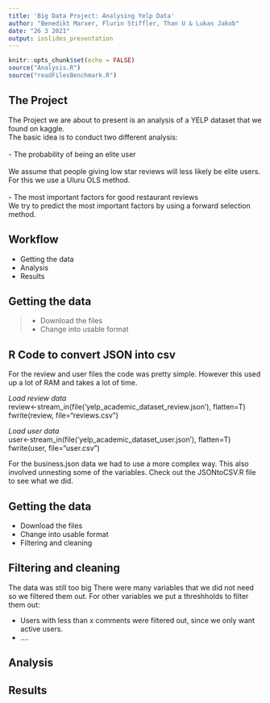 ```yaml
---
title: 'Big Data Project: Analysing Yelp Data'
author: "Benedikt Marxer, Flurin Stiffler, Than U & Lukas Jakob"
date: "26 3 2021"
output: ioslides_presentation
---
```


```r
knitr::opts_chunk$set(echo = FALSE)
source("Analysis.R")
source("readFilesBenchmark.R")
```

## The Project

The Project we are about to present is an analysis of a YELP dataset that we found on kaggle.<br>
The basic idea is to conduct two different analysis:
<br>
<br>
- The probability of being an elite user <br>
<br>
We assume that people giving low star reviews will less likely be elite users.
For this we use a Uluru OLS method.
<br>
<br>
- The most important factors for good restaurant reviews
<br>
We try to predict the most important factors by using a forward selection method.


## Workflow

- Getting the data
- Analysis
- Results

## Getting the data

> - Download the files
> - Change into usable format


## R Code to convert JSON into csv

For the review and user files the code was pretty simple.
However this used up a lot of RAM and takes a lot of time.

*Load review data*<br>
review<-stream_in(file('yelp_academic_dataset_review.json'), flatten=T)
fwrite(review, file="reviews.csv")

*Load user data*<br>
user<-stream_in(file('yelp_academic_dataset_user.json'), flatten=T)
fwrite(user, file="user.csv")

For the business.json data we had to use a more complex way.
This also involved unnesting some of the variables.
Check out the JSONtoCSV.R file to see what we did.


## Getting the data

- Download the files
- Change into usable format
- Filtering and cleaning



## Filtering and cleaning
The data was still too big
There were many variables that we did not need so we filtered them out.
For other variables we put a threshholds to filter them out:

- Users with less than x comments were filtered out, since we only want active users.
- ....

## Analysis


## Results

